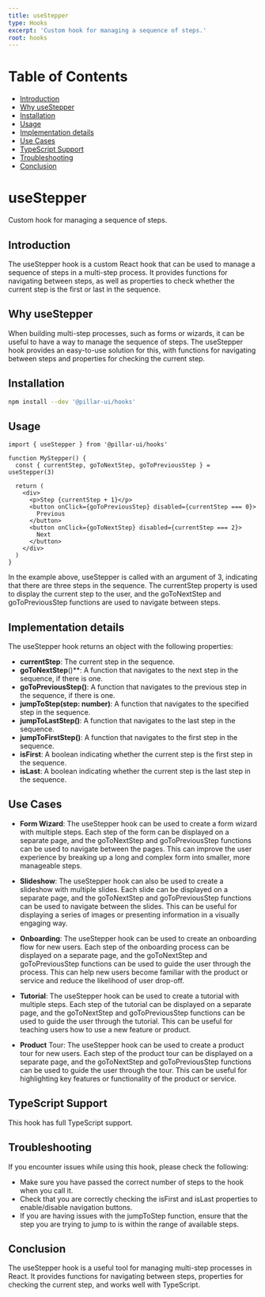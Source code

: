 ```yaml
---
title: useStepper
type: Hooks
excerpt: 'Custom hook for managing a sequence of steps.'
root: hooks
---
```


# Table of Contents

- [Introduction](#introduction)
- [Why useStepper](#why-usestepper)
- [Installation](#installation)
- [Usage](#usage)
- [Implementation details](#implementation-details)
- [Use Cases](#use-cases)
- [TypeScript Support](#typescript-support)
- [Troubleshooting](#troubleshooting)
- [Conclusion](#conclusion)

# useStepper

Custom hook for managing a sequence of steps.

## Introduction

The useStepper hook is a custom React hook that can be used to manage a sequence of steps in a multi-step process. It provides functions for navigating between steps, as well as properties to check whether the current step is the first or last in the sequence.

## Why useStepper

When building multi-step processes, such as forms or wizards, it can be useful to have a way to manage the sequence of steps. The useStepper hook provides an easy-to-use solution for this, with functions for navigating between steps and properties for checking the current step.

## Installation

```bash
npm install --dev '@pillar-ui/hooks'
```

## Usage

```tsx showLineNumbers title="Stepper.tsx"
import { useStepper } from '@pillar-ui/hooks'

function MyStepper() {
  const { currentStep, goToNextStep, goToPreviousStep } = useStepper(3)

  return (
    <div>
      <p>Step {currentStep + 1}</p>
      <button onClick={goToPreviousStep} disabled={currentStep === 0}>
        Previous
      </button>
      <button onClick={goToNextStep} disabled={currentStep === 2}>
        Next
      </button>
    </div>
  )
}
```

In the example above, useStepper is called with an argument of 3, indicating that there are three steps in the sequence. The currentStep property is used to display the current step to the user, and the goToNextStep and goToPreviousStep functions are used to navigate between steps.

## Implementation details

The useStepper hook returns an object with the following properties:

- **currentStep**: The current step in the sequence.
- **goToNextStep**()\*\*: A function that navigates to the next step in the sequence, if there is one.
- **goToPreviousStep()**: A function that navigates to the previous step in the sequence, if there is one.
- **jumpToStep(step: number)**: A function that navigates to the specified step in the sequence.
- **jumpToLastStep()**: A function that navigates to the last step in the sequence.
- **jumpToFirstStep()**: A function that navigates to the first step in the sequence.
- **isFirst**: A boolean indicating whether the current step is the first step in the sequence.
- **isLast**: A boolean indicating whether the current step is the last step in the sequence.

## Use Cases

- **Form Wizard**: The useStepper hook can be used to create a form wizard with multiple steps. Each step of the form can be displayed on a separate page, and the goToNextStep and goToPreviousStep functions can be used to navigate between the pages. This can improve the user experience by breaking up a long and complex form into smaller, more manageable steps.

- **Slideshow**: The useStepper hook can also be used to create a slideshow with multiple slides. Each slide can be displayed on a separate page, and the goToNextStep and goToPreviousStep functions can be used to navigate between the slides. This can be useful for displaying a series of images or presenting information in a visually engaging way.

- **Onboarding**: The useStepper hook can be used to create an onboarding flow for new users. Each step of the onboarding process can be displayed on a separate page, and the goToNextStep and goToPreviousStep functions can be used to guide the user through the process. This can help new users become familiar with the product or service and reduce the likelihood of user drop-off.

- **Tutorial**: The useStepper hook can be used to create a tutorial with multiple steps. Each step of the tutorial can be displayed on a separate page, and the goToNextStep and goToPreviousStep functions can be used to guide the user through the tutorial. This can be useful for teaching users how to use a new feature or product.

- **Product** Tour: The useStepper hook can be used to create a product tour for new users. Each step of the product tour can be displayed on a separate page, and the goToNextStep and goToPreviousStep functions can be used to guide the user through the tour. This can be useful for highlighting key features or functionality of the product or service.

## TypeScript Support

This hook has full TypeScript support.

## Troubleshooting

If you encounter issues while using this hook, please check the following:

- Make sure you have passed the correct number of steps to the hook when you call it.
- Check that you are correctly checking the isFirst and isLast properties to enable/disable navigation buttons.
- If you are having issues with the jumpToStep function, ensure that the step you are trying to jump to is within the range of available steps.

## Conclusion

The useStepper hook is a useful tool for managing multi-step processes in React. It provides functions for navigating between steps, properties for checking the current step, and works well with TypeScript.
